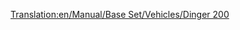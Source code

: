 [[Translation:en/Manual/Base Set/Vehicles/Dinger 200]]

{{es/Aeronaves|Nombre=Dinger 200
|Imagen=[[File:en/Dinger200.png|Dinger 200]]
|Precio=88.436 € (44.218 £)
|Velocidad=947 km/h (592 mph)
|Coste-anual=13.950 € (6,875 £)
|Diseño=2013
|Duración=25
|Capacidad=400 pasajeros y 80 sacos de correo
|
|Descripción=Avión futurista. Al parecer, por Dinger/Fokker. El avión con mayor capacidad.
|Vida-real=Ficticio
}}